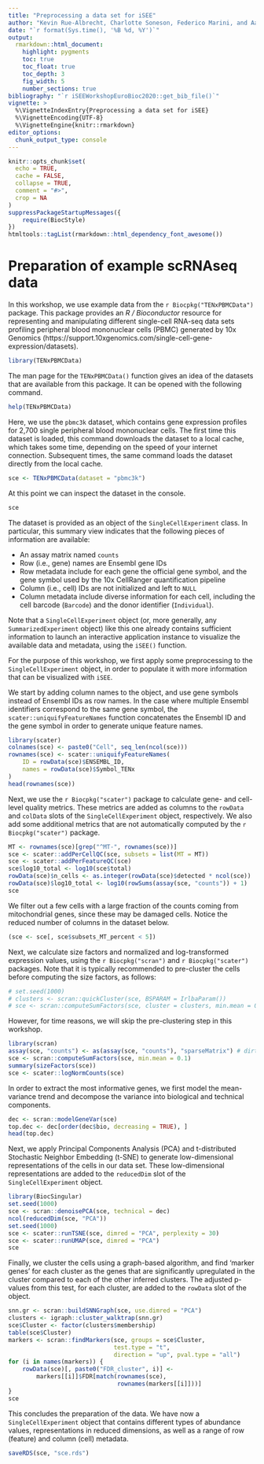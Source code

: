 ```yaml
---
title: "Preprocessing a data set for iSEE"
author: "Kevin Rue-Albrecht, Charlotte Soneson, Federico Marini, and Aaron Lun"
date: "`r format(Sys.time(), '%B %d, %Y')`"
output:
  rmarkdown::html_document:
    highlight: pygments
    toc: true
    toc_float: true
    toc_depth: 3
    fig_width: 5
    number_sections: true
bibliography: "`r iSEEWorkshopEuroBioc2020::get_bib_file()`"
vignette: >
  %\VignetteIndexEntry{Preprocessing a data set for iSEE}
  %\VignetteEncoding{UTF-8}
  %\VignetteEngine{knitr::rmarkdown}
editor_options: 
  chunk_output_type: console
---
```


```r
knitr::opts_chunk$set(
  echo = TRUE,
  cache = FALSE,
  collapse = TRUE,
  comment = "#>",
  crop = NA
)
suppressPackageStartupMessages({
    require(BiocStyle)
})
htmltools::tagList(rmarkdown::html_dependency_font_awesome())
```

# Preparation of example scRNAseq data {#prepare-scrnaseq-data}

In this workshop, we use example data from the `r Biocpkg("TENxPBMCData")` package.
This package provides an _R / Bioconductor_ resource for representing and manipulating different single-cell RNA-seq data sets profiling peripheral blood mononuclear cells (PBMC) generated by 10x Genomics (https://support.10xgenomics.com/single-cell-gene-expression/datasets).

```r
library(TENxPBMCData)
```

The man page for the `TENxPBMCData()` function gives an idea of the datasets that are available from this package.
It can be opened with the following command.

```r
help(TENxPBMCData)
```

Here, we use the `pbmc3k` dataset, which contains gene expression profiles for 2,700 single peripheral blood mononuclear cells.
The first time this dataset is loaded, this command downloads the dataset to a local cache, which takes some time, depending on the speed of your internet connection.
Subsequent times, the same command loads the dataset directly from the local cache.

```r
sce <- TENxPBMCData(dataset = "pbmc3k")
```

At this point we can inspect the dataset in the console.

```r
sce
```

The dataset is provided as an object of the `SingleCellExperiment` class.
In particular, this summary view indicates that the following pieces of information are available:

- An assay matrix named `counts`
- Row (i.e., gene) names are Ensembl gene IDs
- Row metadata include for each gene the official gene symbol, and the gene symbol used by the
10x CellRanger quantification pipeline
- Column (i.e., cell) IDs are not initialized and left to `NULL`
- Column metadata include diverse information for each cell, including the cell barcode (`Barcode`) and the donor identifier (`Individual`).

Note that a `SingleCellExperiment` object (or, more generally, any `SummarizedExperiment` object) like this one already contains sufficient information to launch an interactive application instance to visualize the available data and metadata, using the `iSEE()` function.

For the purpose of this workshop, we first apply some preprocessing to the `SingleCellExperiment` object, in order to populate it with more information that can be visualized with `iSEE`.

We start by adding column names to the object, and use gene symbols instead of Ensembl IDs as row names.
In the case where multiple Ensembl identifiers correspond to the same gene symbol, the `scater::uniquifyFeatureNames` function concatenates the Ensembl ID and the gene symbol in order to generate unique feature names.

```r
library(scater)
colnames(sce) <- paste0("Cell", seq_len(ncol(sce)))
rownames(sce) <- scater::uniquifyFeatureNames(
    ID = rowData(sce)$ENSEMBL_ID,
    names = rowData(sce)$Symbol_TENx
)
head(rownames(sce))
```

Next, we use the `r Biocpkg("scater")` package to calculate gene- and cell-level quality metrics.
These metrics are added as columns to the `rowData` and `colData` slots of the `SingleCellExperiment` object, respectively.
We also add some additional metrics that are not automatically computed by the `r Biocpkg("scater")` package.

```r
MT <- rownames(sce)[grep("^MT-", rownames(sce))]
sce <- scater::addPerCellQC(sce, subsets = list(MT = MT))
sce <- scater::addPerFeatureQC(sce)
sce$log10_total <- log10(sce$total)
rowData(sce)$n_cells <- as.integer(rowData(sce)$detected * ncol(sce))
rowData(sce)$log10_total <- log10(rowSums(assay(sce, "counts")) + 1)
sce
```

We filter out a few cells with a large fraction of the counts coming from mitochondrial genes, since these may be damaged cells.
Notice the reduced number of columns in the dataset below.

```r
(sce <- sce[, sce$subsets_MT_percent < 5])
```

Next, we calculate size factors and normalized and log-transformed expression values, using the `r Biocpkg("scran")` and `r Biocpkg("scater")` packages.
Note that it is typically recommended to pre-cluster the cells before computing the size factors, as follows:

```r
# set.seed(1000)
# clusters <- scran::quickCluster(sce, BSPARAM = IrlbaParam())
# sce <- scran::computeSumFactors(sce, cluster = clusters, min.mean = 0.1)
```

However, for time reasons, we will skip the pre-clustering step in this workshop.

```r
library(scran)
assay(sce, "counts") <- as(assay(sce, "counts"), "sparseMatrix") # dirty fix for DockerHub
sce <- scran::computeSumFactors(sce, min.mean = 0.1)
summary(sizeFactors(sce))
sce <- scater::logNormCounts(sce)
```

In order to extract the most informative genes, we first model the mean-variance trend and decompose the variance into biological and technical components.

```r
dec <- scran::modelGeneVar(sce)
top.dec <- dec[order(dec$bio, decreasing = TRUE), ] 
head(top.dec)
```

Next, we apply Principal Components Analysis (PCA) and t-distributed Stochastic Neighbor Embedding (t-SNE) to generate low-dimensional representations of the cells in our data set.
These low-dimensional representations are added to the `reducedDim` slot of the `SingleCellExperiment` object.

```r
library(BiocSingular)
set.seed(1000)
sce <- scran::denoisePCA(sce, technical = dec)
ncol(reducedDim(sce, "PCA"))
set.seed(1000)
sce <- scater::runTSNE(sce, dimred = "PCA", perplexity = 30)
sce <- scater::runUMAP(sce, dimred = "PCA")
sce
```

Finally, we cluster the cells using a graph-based algorithm, and find 'marker genes' for each cluster as the genes that are significantly upregulated in the cluster compared to each of the other inferred clusters.
The adjusted p-values from this test, for each cluster, are added to the `rowData` slot of the object.

```r
snn.gr <- scran::buildSNNGraph(sce, use.dimred = "PCA")
clusters <- igraph::cluster_walktrap(snn.gr)
sce$Cluster <- factor(clusters$membership)
table(sce$Cluster)
markers <- scran::findMarkers(sce, groups = sce$Cluster,
                              test.type = "t",
                              direction = "up", pval.type = "all")
for (i in names(markers)) {
    rowData(sce)[, paste0("FDR_cluster", i)] <- 
        markers[[i]]$FDR[match(rownames(sce), 
                               rownames(markers[[i]]))]
}
sce
```

This concludes the preparation of the data.
We have now a `SingleCellExperiment` object that contains different types of abundance values, representations in reduced dimensions, as well as a range of row (feature) and column (cell) metadata.

```r
saveRDS(sce, "sce.rds")
```
